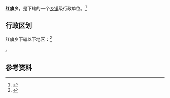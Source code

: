 {{中国乡级行政区|62/11/24/200/000}}

'''红旗乡'''，是{{PRC admin/fullname|62/11/24/200/000|3}}下辖的一个[[乡镇|乡镇]]级行政单位。<ref>{{PRC admin/ref sgc|{{PRC admin/parent|62/11/24/200/000}}}}</ref>

== 行政区划 ==

红旗乡下辖以下地区：<ref>{{PRC admin/ref sgc|62/11/24/200/000}}</ref>

{{PRC admin/children|62/11/24/200/000}}。

== 参考资料 ==

{{reflist}}

{{行政区划小作品}}
{{PRC admin/navcat|62/11/24/200/000}}